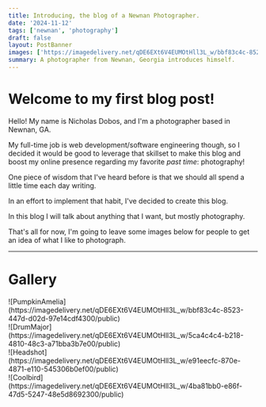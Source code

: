 ```yaml
---
title: Introducing, the blog of a Newnan Photographer.
date: '2024-11-12'
tags: ['newnan', 'photography']
draft: false
layout: PostBanner
images: ['https://imagedelivery.net/qDE6EXt6V4EUMOtHll3L_w/bbf83c4c-8523-447d-d02d-97e14cdf4300/public']
summary: A photographer from Newnan, Georgia introduces himself.
---
```


# Welcome to my first blog post!

Hello! My name is Nicholas Dobos, and I'm a photographer based in Newnan, GA. 

My full-time job is web development/software engineering though, so I decided it would be good to leverage that skillset to make this blog and boost my online presence regarding my favorite _past time_: photography!

One piece of wisdom that I've heard before is that we should all spend a little time each day writing.

In an effort to implement that habit, I've decided to create this blog. 

In this blog I will talk about anything that I want, but mostly photography.

That's all for now, I'm going to leave some images below for people to get an idea of what I like to photograph.

---

# Gallery

<div className="-mx-2 flex flex-wrap overflow-hidden xl:-mx-2">
  <div className="my-1 w-full overflow-hidden px-2 xl:my-1 xl:w-1/2 xl:px-2">
    ![PumpkinAmelia](https://imagedelivery.net/qDE6EXt6V4EUMOtHll3L_w/bbf83c4c-8523-447d-d02d-97e14cdf4300/public)
  </div>
  <div className="my-1 w-full overflow-hidden px-2 xl:my-1 xl:w-1/2 xl:px-2">
    ![DrumMajor](https://imagedelivery.net/qDE6EXt6V4EUMOtHll3L_w/5ca4c4c4-b218-4810-48c3-a71bba3b7e00/public)
  </div>
  <div className="my-1 w-full overflow-hidden px-2 xl:my-1 xl:w-1/2 xl:px-2">
    ![Headshot](https://imagedelivery.net/qDE6EXt6V4EUMOtHll3L_w/e91eecfc-870e-4871-e110-545306b0ef00/public)
  </div>
  <div className="my-1 w-full overflow-hidden px-2 xl:my-1 xl:w-1/2 xl:px-2">
    ![Coolbird](https://imagedelivery.net/qDE6EXt6V4EUMOtHll3L_w/4ba81bb0-e86f-47d5-5247-48e5d8692300/public)
  </div>
</div>
